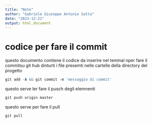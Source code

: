 ```yaml
---
title: "Note"
author: "Gabriele Giuseppe Antonio Satta"
date: "2023-12-21"
output: html_document
---
```


# codice per fare il commit

questo documento contiene il codice da inserire nel teminal nper fare il commitsu git hub dinturti i file presemti nelle cartelle della directory del progetto

```r
git add -A && git commit -m 'messaggio di commit'
```

questo serve ler fare il pusch degli elemnenti
```r
git push origin master
```


questo serve per fare il pull
```r
git pull
```

